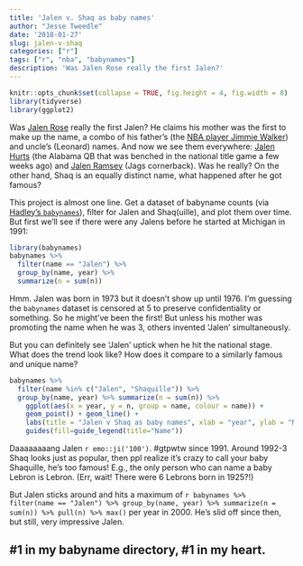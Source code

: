 ```yaml
---
title: 'Jalen v. Shaq as baby names'
author: "Jesse Tweedle"
date: '2018-01-27'
slug: jalen-v-shaq
categories: ["r"]
tags: ["r", "nba", "babynames"]
description: 'Was Jalen Rose really the first Jalen?'
---
```


```r
knitr::opts_chunk$set(collapse = TRUE, fig.height = 4, fig.width = 8)
library(tidyverse)
library(ggplot2)
```

Was [Jalen Rose](https://en.wikipedia.org/wiki/Jalen_Rose) really the first Jalen? He claims his mother was the first to make up the name, a combo of his father's (the [NBA player Jimmie Walker](https://en.wikipedia.org/wiki/Jimmy_Walker_(basketball,_born_1944))) and uncle's (Leonard) names. And now we see them everywhere: [Jalen Hurts](https://en.wikipedia.org/wiki/Jalen_Hurts) (the Alabama QB that was benched in the national title game a few weeks ago) and [Jalen Ramsey](https://en.wikipedia.org/wiki/Jalen_Ramsey) (Jags cornerback). Was he really? On the other hand, Shaq is an equally distinct name, what happened after he got famous?

This project is almost one line. Get a dataset of babyname counts (via [Hadley's `babynames`](https://github.com/hadley/babynames)), filter for Jalen and Shaq(uille), and plot them over time. But first we'll see if there were any Jalens before he started at Michigan in 1991:

``` r
library(babynames)
babynames %>% 
  filter(name == "Jalen") %>% 
  group_by(name, year) %>% 
  summarize(n = sum(n))
```

Hmm. Jalen was born in 1973 but it doesn't show up until 1976. I'm guessing the `babynames` dataset is censored at 5 to preserve confidentiality or something. So he might've been the first! But unless his mother was promoting the name when he was 3, others invented 'Jalen' simultaneously. 

But you can definitely see 'Jalen' uptick when he hit the national stage. What does the trend look like? How does it compare to a similarly famous and unique name?

``` r
babynames %>% 
  filter(name %in% c("Jalen", "Shaquille")) %>% 
  group_by(name, year) %>% summarize(n = sum(n)) %>% 
    ggplot(aes(x = year, y = n, group = name, colour = name)) + 
    geom_point() + geom_line() +
    labs(title = "Jalen v Shaq as baby names", xlab = "year", ylab = "Number of babies") + 
    guides(fill=guide_legend(title="Name"))
```

Daaaaaaaang Jalen `r emo::ji('100')`. #gtpwtw since 1991. Around 1992-3 Shaq looks just as popular, then ppl realize it's crazy to call your baby Shaquille, he's too famous! E.g., the only person who can name a baby Lebron is Lebron. (Err, wait! There were 6 Lebrons born in 1925?!)

But Jalen sticks around and hits a maximum of `r babynames %>% filter(name == "Jalen") %>% group_by(name, year) %>% summarize(n = sum(n)) %>% pull(n) %>% max()` per year in 2000. He's slid off since then, but still, very impressive Jalen. 

## \#1 in my babyname directory, #1 in my heart.